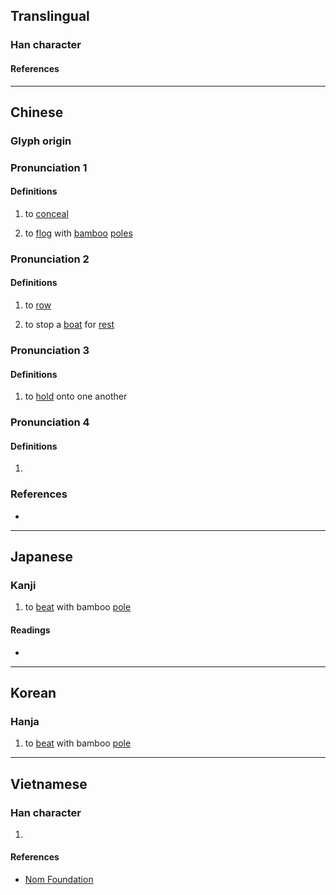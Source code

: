 {{also|榜}}
{{character info/new}}
==Translingual==

===Han character===
{{Han char|rn=64|rad=手|as=10|sn=13|four=50027|canj=QYBS|ids=⿰扌旁}}

====References====
{{Han ref|kx=0446.220|dkj=12474|dj=0797.060|hdz=31936.030|uh=6412}}

----

==Chinese==
{{zh-forms}}

===Glyph origin===
{{Han etym}}

===Pronunciation 1===
{{zh-pron
|m=péng
|c=pang4
|mc=1
|oc=2
|ma=
|cat=v
}}

====Definitions====
{{zh-hanzi}}

# {{zh-hg}} to [[conceal]] <!-- 《說文·手部》： 搒， 掩也 -->
# to [[flog]] with [[bamboo]] [[pole]]s  <!-- 《集韻·庚韻》： 搒， 笞打。 -->

===Pronunciation 2===
{{zh-pron
|m=bàng
|c=pong3,bong3
|mc=2
|oc=1
|ma=
|cat=v
}}

====Definitions====
{{zh-hanzi}}

# {{zh-alt-lb|榜}} to [[row]]
# {{zh-hg}} to stop a [[boat]] for [[rest]] <!-- 《廣韻·宕韻》： 搒， 掉舩一歇。 -->

===Pronunciation 3===
{{zh-pron
|m=bēng
|c=
|mc=
|oc=
|ma=
|cat=v
}}

====Definitions====
{{zh-hanzi}}

# {{zh-hg}} to [[hold]] onto one another <!-- 《集韻·庚韻》： 搒， 相牽也。 -->

===Pronunciation 4===
{{zh-pron
|m=bǎng
|c=bong2
|mc=
|oc=
|ma=
|cat=
}}

====Definitions====
{{zh-hanzi}}

# {{zh-only|摽搒|}} <small>{{gloss|{{zh-alt-form|標榜}}}}</small>  <!-- 《漢語大字典》 -->
#: {{zh-x|自是 正直 廢放 ，邪 枉 熾結， 海內 希風 之 流， 遂 共 相 摽{biāo}搒{bǎng}|ref={{w|Book of the Later Han}}, [[s:zh:後漢書/卷67|Volume 67]] 《{{w2|zh|後漢書}}·[[:s:zh:後漢書/卷67|卷六十七·黨錮列傳]]》 [https://zh.wikisource.org/wiki/後漢書/卷67]}} <!-- Refer 《漢語大字典》 -->

===References===
* {{R:yue:Hanzi}}

----

==Japanese==

===Kanji===
{{ja-kanji|grade=|rs=手10}}

# to [[beat]] with bamboo [[pole]]

====Readings====
* {{ja-readings|on=[[ほう]] (hō), [[ひょう]] (hyō), [[びょう]] (byō)|kun=[[おおう]] (oou)}}

----

==Korean==

===Hanja===
{{ko-hanja|hangeul=방|eumhun=|rv=bang|mr=pang|y=pang}}

# to [[beat]] with bamboo [[pole]]

----

==Vietnamese==

===Han character===
{{vi-hantu|rs=手10|[[báng]], [[bảng]]}}

# {{defn|lang=vi|sort=手10}}

====References====
* [http://nomfoundation.org/common/nom_details.php?codepoint=6412 Nom Foundation]